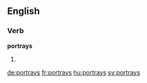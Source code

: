 ==English==

===Verb===
'''portrays'''
# {{third-person singular of|portray}}

[[de:portrays]]
[[fr:portrays]]
[[hu:portrays]]
[[sv:portrays]]